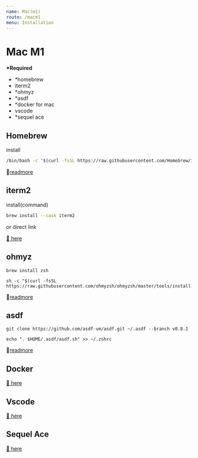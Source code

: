 ```yaml
---
name: Mac(m1)
route: /macm1
menu: Installation
---
```


# Mac M1

**\*Required**

- *homebrew
- iterm2
- *ohmyz
- *asdf
- *docker for mac
- vscode
- *sequel ace

## Homebrew

install

```bash
/bin/bash -c "$(curl -fsSL https://raw.githubusercontent.com/Homebrew/install/HEAD/install.sh)"
```

📌[readmore](https://brew.sh/index_th)

## iterm2

install(command)

```bash
brew install --cask iterm2
```

or direct link

[📌 here](https://iterm2.com/downloads.html)

## ohmyz

```shell
brew install zsh
```

```shell
sh -c "$(curl -fsSL https://raw.githubusercontent.com/ohmyzsh/ohmyzsh/master/tools/install.sh)"
```

📌[readmore](https://ohmyz.sh/)


## asdf

```shell
git clone https://github.com/asdf-vm/asdf.git ~/.asdf --branch v0.8.1
```

```shell
echo ". $HOME/.asdf/asdf.sh" >> ~/.zshrc
```

📌[readmore](https://asdf-vm.com/#/)

## Docker

[📌 here](https://docs.docker.com/docker-for-mac/apple-silicon/)

## Vscode

[📌 here](https://code.visualstudio.com/)

## Sequel Ace

[📌 here](https://apps.apple.com/us/app/sequel-ace/id1518036000?ls=1)
